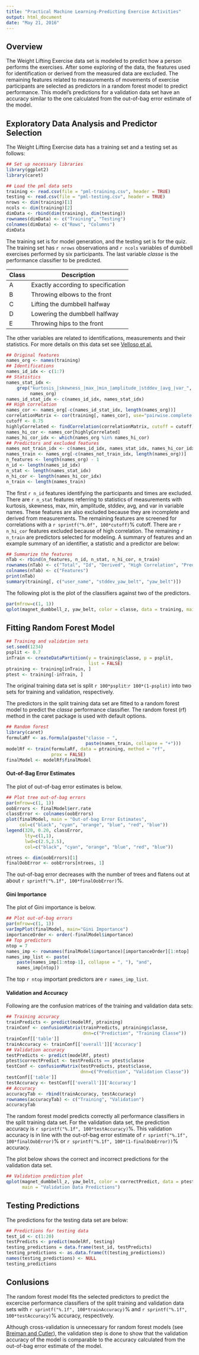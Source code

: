 ```yaml
---
title: "Practical Machine Learning-Predicting Exercise Activities"
output: html_document
date: "May 21, 2016"
---
```

## Overview

The Weight Lifting Exercise data set is modeled to predict how a person performs the exercises. After some exploring of the data, the features used for identification or derived from the measured data are excluded. The remaining features related to measurements of movements of exercise participants are selected as predictors in a random forest model to predict performance. This model's predictions for a validation data set have an accuracy similar to the one calculated from the out-of-bag error estimate of the model. 

## Exploratory Data Analysis and Predictor Selection

The Weight Lifting Exercise data has a training set and a testing set as follows:

```r
## Set up necessary libraries
library(ggplot2)
library(caret)
```

```r
## Load the pml data sets
training <- read.csv(file = "pml-training.csv", header = TRUE)
testing <- read.csv(file = "pml-testing.csv", header = TRUE)
nrows <- dim(training)[1]
ncols <- dim(training)[2]
dimData <- rbind(dim(training), dim(testing))
rownames(dimData) <- c("Training", "Testing")
colnames(dimData) <- c("Rows", "Columns")
dimData
```

The training set is for model generation, and the testing set is for the quiz. The training set has `r nrows` observations and `r ncols` variables of dumbbell exercises performed by six participants. The last variable $classe$ is the performance classifier to be predicted.

Class | Description
-------| ------------
A      | Exactly according to specification   
B      | Throwing elbows to the front
C      | Lifting the dumbbell halfway
D      | Lowering the dumbbell halfway
E      | Throwing hips to the front

The other variables are related to identifications, measurements and their statistics. For more details on this data set see [Velloso et al.](http://groupware.les.inf.puc-rio.br/har)

```r
## Original features
names_org <- names(training)
## Identifications
names_id_idx <- c(1:7)
## Statistics
names_stat_idx <- 
    grep("kurtosis_|skewness_|max_|min_|amplitude_|stddev_|avg_|var_",
         names_org)
names_id_stat_idx <- c(names_id_idx, names_stat_idx)
## High correlation
names_cor <- names_org[-c(names_id_stat_idx, length(names_org))]
correlationMatrix <- cor(training[, names_cor], use="pairwise.complete.obs")
cutoff <- 0.75
highlyCorrelated <- findCorrelation(correlationMatrix, cutoff = cutoff)
names_hi_cor <- names_cor[highlyCorrelated]
names_hi_cor_idx <- which(names_org %in% names_hi_cor)
## Predictors and excluded features 
names_not_train_idx <- c(names_id_idx, names_stat_idx, names_hi_cor_idx)
names_train <- names_org[-c(names_not_train_idx, length(names_org))]
n_features <- length(names_org) - 1
n_id <- length(names_id_idx)
n_stat <- length(names_stat_idx)
n_hi_cor <- length(names_hi_cor_idx)
n_train <- length(names_train)
```

The first `r n_id` features identifying the participants and times are excluded. There are `r n_stat` features referring to statistics of measurements with kurtosis, skewness, max, min, amplitude, stddev, avg, and var in variable names. These features are also excluded because they are incomplete and derived from measurements. The remaining features are screened for correlations with a `r sprintf("%.0f", 100*cutoff)`% cutoff. There are `r n_hi_cor` features excluded because of high correlation. The remaining `r n_train` are predictors selected for  modeling. A summary of features and an example summary of an identifier, a statistic and a predictor are below:

```r
## Summarize the features
nTab <- rbind(n_features, n_id, n_stat, n_hi_cor, n_train)
rownames(nTab) <- c("Total", "Id", "Derived", "High Correlation", "Predictor")
colnames(nTab) <- c("Features")
print(nTab)
summary(training[, c("user_name", "stddev_yaw_belt", "yaw_belt")])
```

The following plot is the plot of the classifiers against two of the predictors.

```r
par(mfrow=c(1, 1))
qplot(magnet_dumbbell_z, yaw_belt, color = classe, data = training, main = "Training Data")
```

## Fitting Random Forest Model

```r
## Training and validation sets
set.seed(1234)
psplit <- 0.7
inTrain <- createDataPartition(y = training$classe, p = psplit,
                               list = FALSE)
ptraining <- training[inTrain, ]
ptest <- training[-inTrain, ]
```

The original training data set is split `r 100*psplit`:`r 100*(1-psplit)` into two sets for training and validation, respectively.

The predictors in the split training data set are fitted to a random forest model to predict the $classe$ performance classifier. The random forest (rf) method in the caret package is used with default options.

```r
## Random forest
library(caret)
formulaRf <- as.formula(paste("classe ~ ", 
                              paste(names_train, collapse = "+")))
modelRf <- train(formulaRf, data = ptraining, method = "rf", 
                 prox = FALSE)
finalModel <- modelRf$finalModel
```

#### Out-of-Bag Error Estimates

The plot of out-of-bag error estimates is below.

```r
## Plot tree out-of-bag errors
par(mfrow=c(1, 1))
oobErrors <- finalModel$err.rate
classError <- colnames(oobErrors)
plot(finalModel, main = "Out-of-bag Error Estimates",
     col=c("black", "cyan", "orange", "blue", "red", "blue"))
legend(320, 0.20, classError,
       lty=c(1,1),
       lwd=c(2.5,2.5), 
       col=c("black", "cyan", "orange", "blue", "red", "blue"))

ntrees <- dim(oobErrors)[1]
finalOobError <- oobErrors[ntrees, 1]
```

The out-of-bag error decreases with the number of trees and flatens out at about `r sprintf("%.1f", 100*finalOobError)`%.

#### Gini Importance

The plot of Gini importance is below.

```r
## Plot out-of-bag errors
par(mfrow=c(1, 1))
varImpPlot(finalModel, main="Gini Importance")
importanceOrder <- order(-finalModel$importance)
## Top predictors
ntop = 7
names_imp <- rownames(finalModel$importance)[importanceOrder][1:ntop]
names_imp_list <- paste(
    paste(names_imp[1:ntop-1], collapse = ", "), "and",
    names_imp[ntop])

```

The top `r ntop` important predictors are `r names_imp_list`.

#### Validation and Accuracy

Following are the confusion matrices of the training and validation data sets:

```r
## Training accuracy
trainPredicts <- predict(modelRf, ptraining)
trainConf <- confusionMatrix(trainPredicts, ptraining$classe,
                             dnn=c("Prediction", "Training Classe"))
trainConf[['table']]
trainAccuracy <- trainConf[['overall']]['Accuracy']
## Validation accuracy
testPredicts <- predict(modelRf, ptest)
ptest$correctPredict <- testPredicts == ptest$classe
testConf <- confusionMatrix(testPredicts, ptest$classe,
                            dnn=c("Prediction", "Validation Classe"))
testConf[['table']]
testAccuracy <- testConf[['overall']]['Accuracy']
## Accuracy
accuracyTab <- rbind(trainAccuracy, testAccuracy)
rownames(accuracyTab) <- c("Training", "Validation")
accuracyTab
```

The random forest model predicts correctly all performance classifiers in the split training data set. For the validation data set, the prediction accuracy is `r sprintf("%.1f", 100*testAccuracy)`%. This validation accuracy is in line with the out-of-bag error estimate of `r sprintf("%.1f", 100*finalOobError)`% or `r sprintf("%.1f", 100*(1-finalOobError))`% accuracy.

The plot below shows the correct and incorrect predictions for the validation data set.

```r
## Validation prediction plot
qplot(magnet_dumbbell_z, yaw_belt, color = correctPredict, data = ptest,
      main = "Validation Data Predictions")
```

## Testing Predictions

The predictions for the testing data set are below:

```r
## Predictions for testing data
test_id <- c(1:20)
testPredicts <- predict(modelRf, testing)
testing_predictions = data.frame(test_id, testPredicts)
testing_predictions <- as.data.frame(t(testing_predictions))
names(testing_predictions) <- NULL
testing_predictions
```

## Conlusions

The random forest model fits the selected predictors to predict the excercise performance classifiers of the split training and validation data sets with `r sprintf("%.1f", 100*trainAccuracy)`% and `r sprintf("%.1f", 100*testAccuracy)`% accuracy, respectively.

Although cross-validation is unnecessary for random forest models (see [Breiman and Cutler](http://www.stat.berkeley.edu/~breiman/RandomForests/cc_home.htm#ooberr)), the validation step is done to show that the validation accuracy of the model is comparable to the accuracy calculated from the out-of-bag error estimate of the model.
